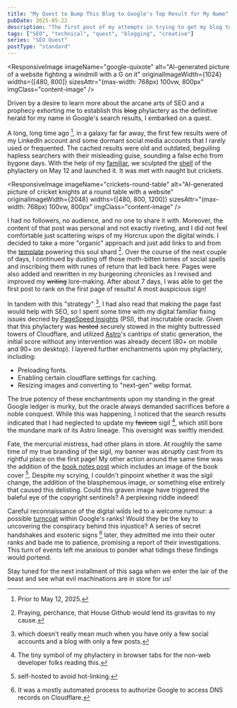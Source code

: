 ```yaml
---
title: "My Quest to Bump This Blog to Google's Top Result for My Name"
pubDate: 2025-05-22
description: "The first post of my attempts in trying to get my blog to rank first in Google Search Results for my own name"
tags: ["SEO", "technical", "quest", "blogging", "creative"]
series: "SEO Quest"
postType: "standard"
---
```


<ResponsiveImage
  imageName="google-quixote"
  alt="AI-generated picture of a website fighting a windmill with a G on it"
  originalImageWidth={1024}
  widths={[480, 800]}
  sizesAttr="(max-width: 768px) 100vw, 800px"
  imgClass="content-image"
/>

Driven by a desire to learn more about the arcane arts of SEO and a prophecy
exhorting me to establish this ~~blog~~ phylactery as the definitive herald for
my name in Google's search results, I embarked on a quest.

A long, long time ago [^prior], in a galaxy far far away, the first few results were of
my LinkedIn account and some dormant social media accounts that I rarely used or
frequented. The cached results were old and outdated, beguiling hapless searchers
with their misleading guise, sounding a false echo from bygone days. With the help
of my [familiar](https://deepmind.google/models/gemini/pro/), we sculpted the [shell](/blog/jay-lesson-0)
of the phylactery on May 12 and launched it. It was met with naught but crickets.

<ResponsiveImage
  imageName="crickets-round-table"
  alt="AI-generated picture of cricket knights at a round table with a website"
  originalImageWidth={2048}
  widths={[480, 800, 1200]}
  sizesAttr="(max-width: 768px) 100vw, 800px"
  imgClass="content-image"
/>

I had no followers, no audience, and no one to share it with.
Moreover, the content of that post was personal and not exactly riveting,
and I did not feel comfortable just scattering wisps of my Horcrux upon the
digital winds. I decided to take a more "organic" approach and just add links to and from the
[template](https://github.com/emintham/blog-template) powering this soul shard [^gh]. Over
the course of the next couple of days, I continued by dusting off those
moth-bitten tomes of social spells and inscribing them with runes of return that led back here.
Pages were also added and rewritten in my burgeoning chronicles as I revised and
improved my ~~writing~~ lore-making. After about 7 days, I was able to get the first post to
rank on the first page of results! A most auspicious sign!

In tandem with this "strategy" [^strategy], I had also read that
making the page fast would help with SEO, so I spent some time with my digital
familiar fixing issues decried by [PageSpeed Insights](https://pagespeed.web.dev/) (PSI),
that inscrutable oracle. Given that this phylactery was ~~hosted~~ securely
stowed in the mighty buttressed towers of Cloudflare, and utilized
[Astro](https://astro.build/)'s cantrips of static generation, the initial score without any
intervention was already decent (80+ on mobile and 90+ on desktop). I layered
further enchantments upon my phylactery, including:

- Preloading fonts.
- Enabling certain cloudflare settings for caching.
- Resizing images and converting to "next-gen" webp format.

The true potency of these enchantments upon my standing in the great Google ledger
is murky, but the oracle always demanded sacrifices before a noble conquest.
While this was happening, I noticed that the search results indicated that I
had neglected to update my ~~favicon~~ sigil [^favicon], which
still bore the mundane mark of its Astro lineage. This oversight was swiftly mended.

Fate, the mercurial mistress, had other plans in store. At roughly the same time
of my true branding of the sigil, my banner was abruptly cast from its rightful place
on the first page! My other action
around the same time was the addition of the [book notes post](/blog/notes-on-writing-to-learn)
which includes an image of the book cover [^self-host]. Despite my scrying, I
couldn't pinpoint whether it was
the sigil change, the addition of the blasphemous image, or something else entirely that caused this delisting.
Could this graven image have triggered the baleful eye of the copyright sentinels?
A perplexing riddle indeed!

Careful reconnaissance of the digital wilds led to a welcome rumour: a possible [turncoat](https://search.google.com/search-console/about)
within Google's ranks! Would they be the key to uncovering the conspiracy behind
this injustice? A series of secret handshakes and esoteric signs [^ownership] later,
they admitted me into their outer ranks and bade me to patience, promising a report
of their investigations. This turn of events
left me anxious to ponder what tidings these findings would portend.

Stay tuned for the next installment of this saga when we enter the lair of the beast
and see what evil machinations are in store for us!

[^strategy]: which doesn't really mean much when you have only a few social accounts and a blog with only a few posts.
[^ownership]: It was a mostly automated process to authorize Google to access
  DNS records on Cloudflare.
[^gh]: Praying, perchance, that House Github would lend its gravitas to my cause.
[^self-host]: self-hosted to avoid hot-linking.
[^prior]: Prior to May 12, 2025.
[^favicon]: The tiny symbol of my phylactery in browser tabs for the non-web developer
  folks reading this.
